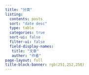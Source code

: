 ```yaml
---
title: "分类"
listing:
  contents: posts
  sort: "date desc"
  type: table
  categories: true
  sort-ui: false
  filter-ui: false
  field-display-names:
   title: "文章"
   auther: "作者"
page-layout: full
title-block-banner: rgb(251,252,250)
---
```

